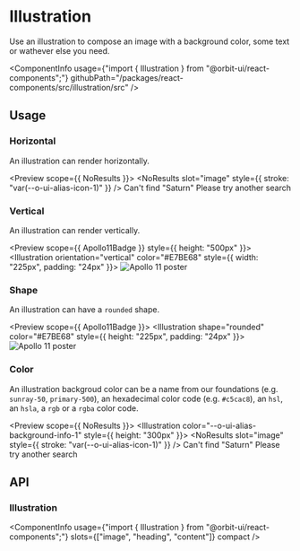 
<Meta
    title="Components/Illustration"
    id="illustration"
/>

# Illustration

<Tagline>Use an illustration to compose an image with a background color, some text or wathever else you need.</Tagline>

<ComponentInfo
    usage={"import { Illustration } from \"@orbit-ui/react-components\";"}
    githubPath="/packages/react-components/src/illustration/src"
/>

## Usage

### Horizontal

An illustration can render horizontally.

<Preview scope={{ NoResults }}>
    <Story name="horizontal">
        <Illustration>
            <NoResults slot="image" style={{ stroke: "var(--o-ui-alias-icon-1)" }} />
            <Heading>Can't find "Saturn"</Heading>
            <Content>Please try another search</Content>
        </Illustration>
    </Story>
</Preview>

### Vertical

An illustration can render vertically.

<Preview scope={{ Apollo11Badge }} style={{ height: "500px" }}>
    <Story name="vertical">
        <Illustration orientation="vertical" color="#E7BE68" style={{ width: "225px", padding: "24px" }}>
            <Image src={Apollo11Badge} alt="Apollo 11 poster" />
        </Illustration>
    </Story>
</Preview>

### Shape

An illustration can have a `rounded` shape.

<Preview scope={{ Apollo11Badge }}>
    <Story name="shape">
        <Illustration shape="rounded" color="#E7BE68" style={{ height: "225px", padding: "24px" }}>
            <Image src={Apollo11Badge} alt="Apollo 11 poster" />
        </Illustration>
    </Story>
</Preview>

### Color

An illustration backgroud color can be a name from our foundations (e.g. `sunray-50`, `primary-500`), an hexadecimal color code (e.g. `#c5cac8`), an `hsl`, an `hsla`, a `rgb` or a `rgba` color code.

<Preview scope={{ NoResults }}>
    <Story name="color">
        <Illustration color="--o-ui-alias-background-info-1" style={{ height: "300px" }}>
            <NoResults slot="image" style={{ stroke: "var(--o-ui-alias-icon-1)" }} />
            <Heading>Can't find "Saturn"</Heading>
            <Content>Please try another search</Content>
        </Illustration>
    </Story>
</Preview>

## API

### Illustration

<ComponentInfo
    usage={"import { Illustration } from \"@orbit-ui/react-components\";"}
    slots={["image", "heading", "content"]}
    compact
/>

<ArgsTable of={InnerIllustration} sort="alpha" />
